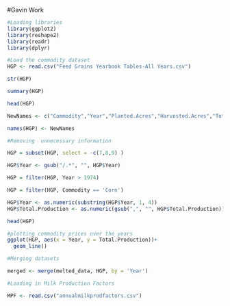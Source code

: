 #Gavin Work

```r
#Loading libraries
library(ggplot2)
library(reshape2)
library(readr)
library(dplyr)

```



```r
#Load the commodity dataset
HGP <- read.csv("Feed Grains Yearbook Tables-All Years.csv")

```

```r
str(HGP)

summary(HGP)

head(HGP)

NewNames <- c("Commodity","Year","Planted.Acres","Harvested.Acres","Total.Production","Yield","Farm.Price","1","2")

names(HGP) <- NewNames

```
```r
#Removing  unnecessary information

HGP = subset(HGP, select = -c(7,8,9) )

HGP$Year <- gsub("/.*", "", HGP$Year)

HGP = filter(HGP, Year > 1974)

HGP = filter(HGP, Commodity == 'Corn')

HGP$Year <- as.numeric(substring(HGP$Year, 1, 4))
HGP$Total.Production <- as.numeric(gsub(",", "", HGP$Total.Production))

head(HGP)
```


```r
#plotting commodity prices over the years
ggplot(HGP, aes(x = Year, y = Total.Production))+
  geom_line()
```

```r
#Merging datasets

merged <- merge(melted_data, HGP, by = 'Year')

```

```r
#Loading in Milk Production Factors

MPF <- read.csv("annualmilkprodfactors.csv")

```





